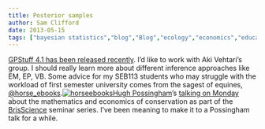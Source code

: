 ```yaml
---
title: Posterior samples
author: Sam Clifford
date: 2013-05-15
tags: ["bayesian statistics","blog","Blog","ecology","economics","education","finland","gaussian process","mathematics","posterior samples","programming","science","statistics"]
---
```


[GPStuff 4.1 has been released recently](http://andrewgelman.com/2013/05/14/gpstuff-bayesian-modeling-with-gaussian-processes). I'd like to work with Aki Vehtari's group. I should really learn more about different inference approaches like EM, EP, VB. Some advice for my SEB113 students who may struggle with the workload of first semester university comes from the sagest of equines, [@horse_ebooks](https://twitter.com/horse_ebooks).[![horseebooks](tumblr_mmjxritaln1qfgro5o1_500h.jpg?w=450)](http://samcliffordinfo.files.wordpress.com/2013/05/tumblr_mmjxritaln1qfgro5o1_500h.jpg)[Hugh Possingham](http://www.biology.uq.edu.au/staff/hugh-possingham)'s [talking on Monday](http://brisscience.wordpress.com/2013/04/20/monday-20-may-2013/) about the mathematics and economics of conservation as part of the [BrisScience](http://brisscience.wordpress.com/) seminar series. I've been meaning to make it to a Possingham talk for a while.